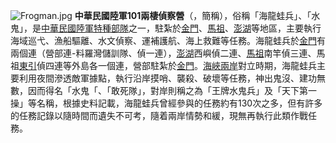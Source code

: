 [[File:Frogman.jpg|left]]
'''中華民國陸軍101兩棲偵察營'''（'''{{lang|en|Army 101st Amphibious Reconnaissance Battalion}}'''，簡稱'''{{lang|en|ARB-101}}'''），俗稱「海龍蛙兵」、「水鬼」，是[[中華民國陸軍|中華民國陸軍]][[特種部隊|特種部隊]]之一，駐紮於[[金門|金門]]、[[馬祖|馬祖]]、[[澎湖|澎湖]]等地區，主要執行海域巡弋、漁船驅離、水文偵察、運補護航、海上救難等任務。海龍蛙兵於[[金門|金門]]有兩個連（營部連-料羅灣儲訓隊、偵一連），[[澎湖|澎湖]]西嶼偵二連、[[馬祖|馬祖]]南竿偵三連、馬祖[[東引鄉|東引]]偵四連等外島各一個連，營部駐紮於[[金門|金門]]。[[海峽兩岸|海峽兩岸]]對立時期，海龍蛙兵主要利用夜間滲透敵軍據點，執行沿岸摸哨、襲殺、破壞等任務，神出鬼沒、建功無數，因而得名「水鬼「、「敢死隊」，對岸則稱之為「王牌水鬼兵」及「天下第一操」等名稱，根據史料記載，海龍蛙兵曾經參與的任務約有130次之多，但有許多的任務記錄以隨時間而遺失不可考，隨着兩岸情勢和緩，現無再執行此類作戰任務。